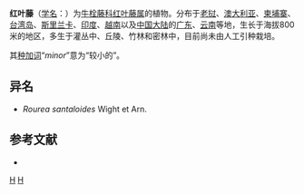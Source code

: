 {{Speciesbox
| genus = Rourea
| species = minor
| authority = (Gaerth.) Leenh., 1957
}}

'''红叶藤'''（[[学名|学名]]：{{lang|la|''Rourea minor''}}）为[[牛栓藤科|牛栓藤科]][[红叶藤属|红叶藤属]]的植物。分布于[[老挝|老挝]]、[[澳大利亚|澳大利亚]]、[[柬埔寨|柬埔寨]]、[[台湾岛|台湾岛]]、[[斯里兰卡|斯里兰卡]]、[[印度|印度]]、[[越南|越南]]以及[[中国大陆|中国大陆]]的[[广东|广东]]、[[云南|云南]]等地，生长于海拔800米的地区，多生于灌丛中、丘陵、竹林和密林中，目前尚未由人工引种栽培。

其[[种加词|种加词]]“''minor''”意为“较小的”。

== 异名 ==
* ''Rourea santaloides'' Wight et Arn.

== 参考文献 ==
<div class="references-small">
* {{cite web| url =http://www.bioinfo.cn/db05/KmzwSpecies.php?action=view&id=5687| title =红叶藤| work =《中国高等植物数据库全库》| publisher =中国科学院微生物研究所| author =昆明植物研究所| accessdate =2009-02-25| deadurl =yes| archiveurl =https://web.archive.org/web/20160305024848/http://www.bioinfo.cn/db05/KmzwSpecies.php?action=view&id=5687| archivedate =2016-03-05}}
</div>
{{Taxonbar|from=Q13112032}}

[[Category:红叶藤属|H]]
[[Category:1957年描述的植物|H]]


{{植物小作品}}